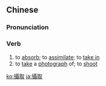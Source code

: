 ==Chinese==
{{zh-forms|s=摄取}}

===Pronunciation===
{{zh-pron
|m=shèqǔ
|c=sip3 ceoi2
|mn=qz,xm:siap-chhú/tw:liap-chhú/zz:siap-chhí
|cat=v
}}

===Verb===
{{zh-verb}}

# to [[absorb]]; to [[assimilate]]; to [[take in]]
# to [[take]] a [[photograph]] of; to [[shoot]]

[[ko:攝取]]
[[ja:攝取]]